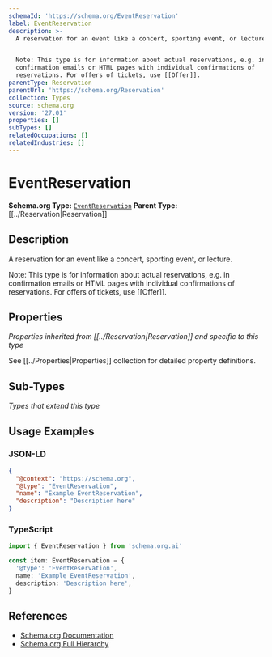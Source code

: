 ```yaml
---
schemaId: 'https://schema.org/EventReservation'
label: EventReservation
description: >-
  A reservation for an event like a concert, sporting event, or lecture.


  Note: This type is for information about actual reservations, e.g. in
  confirmation emails or HTML pages with individual confirmations of
  reservations. For offers of tickets, use [[Offer]].
parentType: Reservation
parentUrl: 'https://schema.org/Reservation'
collection: Types
source: schema.org
version: '27.01'
properties: []
subTypes: []
relatedOccupations: []
relatedIndustries: []
---
```

# EventReservation

**Schema.org Type:** [`EventReservation`](https://schema.org/EventReservation)
**Parent Type:** [[../Reservation|Reservation]]

## Description

A reservation for an event like a concert, sporting event, or lecture.

Note: This type is for information about actual reservations, e.g. in confirmation emails or HTML pages with individual confirmations of reservations. For offers of tickets, use [[Offer]].

## Properties

*Properties inherited from [[../Reservation|Reservation]] and specific to this type*

See [[../Properties|Properties]] collection for detailed property definitions.

## Sub-Types

*Types that extend this type*

## Usage Examples

### JSON-LD

```json
{
  "@context": "https://schema.org",
  "@type": "EventReservation",
  "name": "Example EventReservation",
  "description": "Description here"
}
```

### TypeScript

```typescript
import { EventReservation } from 'schema.org.ai'

const item: EventReservation = {
  '@type': 'EventReservation',
  name: 'Example EventReservation',
  description: 'Description here',
}
```

## References

- [Schema.org Documentation](https://schema.org/EventReservation)
- [Schema.org Full Hierarchy](https://schema.org/docs/full.html)
